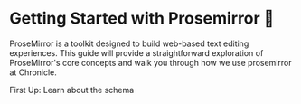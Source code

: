 
# Getting Started with Prosemirror 🦉

ProseMirror is a toolkit designed to build web-based text editing experiences.
This guide will provide a straightforward exploration of ProseMirror's core concepts and walk you through how we use prosemirror at Chronicle.

First Up: <Link to="/schema" className="no-underline hover:text-green-600">Learn about the schema <ArrowRight className="inline-block"/></Link>
